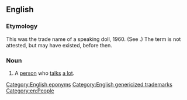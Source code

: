==English==

===Etymology===
This was the trade name of a speaking doll, 1960. (See {{w|Chatty Cathy|Wikipedia's article on Chatty Cathy}}.) The term is not attested, but may have existed, before then.

===Noun===
{{en-noun|head=[[chatty|Chatty]] [[Cathy]]}}

# {{lb|en|informal}} A [[person]] who [[talk]]s [[a lot]].

[[Category:English eponyms]]
[[Category:English genericized trademarks]]
[[Category:en:People]]